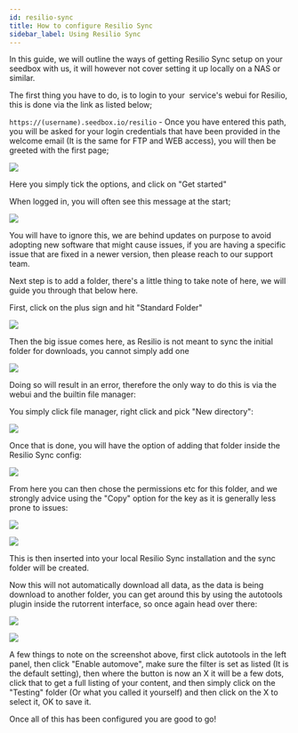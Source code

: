 ```yaml
---
id: resilio-sync
title: How to configure Resilio Sync
sidebar_label: Using Resilio Sync
---
```


In this guide, we will outline the ways of getting Resilio Sync setup on your seedbox with us, it will however not cover setting it up locally on a NAS or similar.

The first thing you have to do, is to login to your  service's webui for Resilio, this is done via the link as listed below;

`https://(username).seedbox.io/resilio` - Once you have entered this path, you will be asked for your login credentials that have been provided in the welcome email (It is the same for FTP and WEB access), you will then be greeted with the first page;

![](https://i.imgur.com/YRC4ck3.png)

Here you simply tick the options, and click on "Get started"

When logged in, you will often see this message at the start;

![](https://i.imgur.com/gIiQKTQ.png)

You will have to ignore this, we are behind updates on purpose to avoid adopting new software that might cause issues, if you are having a specific issue that are fixed in a newer version, then please reach to our support team.

Next step is to add a folder, there's a little thing to take note of here, we will guide you through that below here.

First, click on the plus sign and hit "Standard Folder"

![](https://i.imgur.com/zxULu0e.png)

Then the big issue comes here, as Resilio is not meant to sync the initial folder for downloads, you cannot simply add one

![](https://i.imgur.com/AErsijB.png)

Doing so will result in an error, therefore the only way to do this is via the webui and the builtin file manager:

You simply click file manager, right click and pick "New directory":

![](https://i.imgur.com/uD9UHxC.png)

Once that is done, you will have the option of adding that folder inside the Resilio Sync config:

![](https://i.imgur.com/23dRBLV.png)

From here you can then chose the permissions etc for this folder, and we strongly advice using the "Copy" option for the key as it is generally less prone to issues:

![](https://i.imgur.com/KtH0GrH.png)

![](https://i.imgur.com/ij6NgVk.png)

This is then inserted into your local Resilio Sync installation and the sync folder will be created.

Now this will not automatically download all data, as the data is being download to another folder, you can get around this by using the autotools plugin inside the rutorrent interface, so once again head over there:

![](https://i.imgur.com/2XlESKF.png)

![](https://i.imgur.com/FofhoiL.png)

A few things to note on the screenshot above, first click autotools in the left panel, then click "Enable automove", make sure the filter is set as listed (It is the default setting), then where the button is now an X it will be a few dots, click that to get a full listing of your content, and then simply click on the "Testing" folder (Or what you called it yourself) and then click on the X to select it, OK to save it.

Once all of this has been configured you are good to go!


<Ticket />
